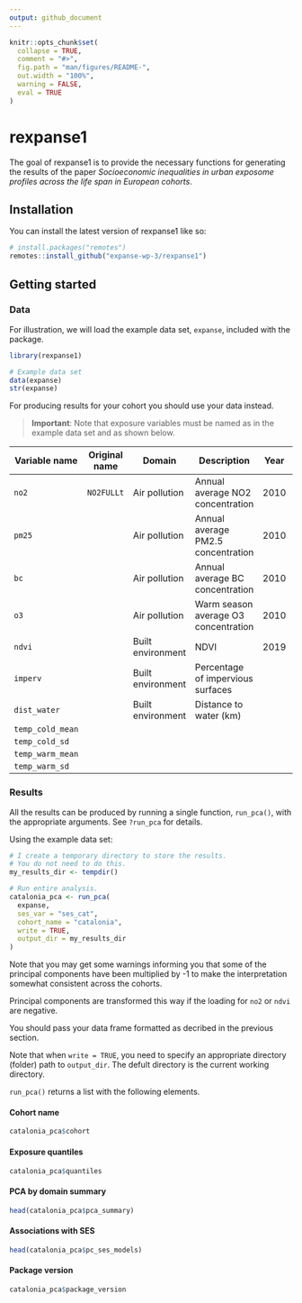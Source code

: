 ```yaml
---
output: github_document
---
```


<!-- README.md is generated from README.Rmd. Please edit that file -->

```r
knitr::opts_chunk$set(
  collapse = TRUE,
  comment = "#>",
  fig.path = "man/figures/README-",
  out.width = "100%",
  warning = FALSE,
  eval = TRUE
)
```

# rexpanse1

<!-- badges: start -->
<!-- badges: end -->

The goal of rexpanse1 is to provide the necessary functions for generating the results of the paper *Socioeconomic inequalities in urban exposome profiles across the life span in European cohorts*.

## Installation

You can install the latest version of rexpanse1 like so:

``` r
# install.packages("remotes")
remotes::install_github("expanse-wp-3/rexpanse1")
```

## Getting started

### Data

For illustration, we will load the example data set, `expanse`, included with the package.

```r
library(rexpanse1)

# Example data set
data(expanse)
str(expanse)
```

For producing results for your cohort you should use your data instead.

>**Important**: Note that exposure variables must be named as in the example data set and as shown below.

| Variable name    | Original name | Domain            | Description                          | Year | Version |
|------------------|---------------|-------------------|--------------------------------------|------|---------|
| `no2`            | `NO2FULLt`    | Air pollution     | Annual average NO2 concentration     | 2010 | Pilot   |
| `pm25`           |               | Air pollution     | Annual average PM2.5 concentration   | 2010 | Pilot   |
| `bc`             |               | Air pollution     | Annual average BC concentration      | 2010 | Pilot   |
| `o3`             |               | Air pollution     | Warm season average O3 concentration | 2010 | Pilot   |
| `ndvi`           |               | Built environment | NDVI                                 | 2019 | Pilot   |
| `imperv`         |               | Built environment | Percentage of impervious surfaces    |      | Pilot   |
| `dist_water`     |               | Built environment | Distance to water (km)               |      | Pilot   |
| `temp_cold_mean` |               |                   |                                      |      |         |
| `temp_cold_sd`   |               |                   |                                      |      |         |
| `temp_warm_mean` |               |                   |                                      |      |         |
| `temp_warm_sd`   |               |                   |                                      |      |         |

### Results

All the results can be produced by running a single function, `run_pca()`, with the appropriate arguments. See `?run_pca` for details.

Using the example data set:

```r
# I create a temporary directory to store the results.
# You do not need to do this.
my_results_dir <- tempdir()

# Run entire analysis.
catalonia_pca <- run_pca(
  expanse,
  ses_var = "ses_cat",
  cohort_name = "catalonia",
  write = TRUE,
  output_dir = my_results_dir
)
```

Note that you may get some warnings informing you that some of the principal components have been multiplied by -1 to make the interpretation somewhat consistent across the cohorts.

Principal components are transformed this way if the loading for `no2` or `ndvi` are negative.

You should pass your data frame formatted as decribed in the previous section.

Note that when `write = TRUE`, you need to specify an appropriate directory (folder) path to `output_dir`. The defult directory is the current working directory.

`run_pca()` returns a list with the following elements.

#### Cohort name

```r
catalonia_pca$cohort
```

#### Exposure quantiles

```r
catalonia_pca$quantiles
```

#### PCA by domain summary

```r
head(catalonia_pca$pca_summary)
```

#### Associations with SES

```r
head(catalonia_pca$pc_ses_models)
```

#### Package version

```r
catalonia_pca$package_version
```
